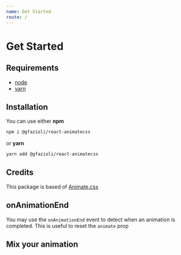 ```yaml
---
name: Get Started
route: /
---
```



# Get Started

## Requirements

* [node](https://nodejs.org)
* [yarn](https://yarnpkg.com/en/docs/install#mac-stable)

## Installation

You can use either **npm**

```bash
npm i @gfazioli/react-animatecss
```

or **yarn**

```bash
yarn add @gfazioli/react-animatecss
```

## Credits

This package is based of [Animate.css](https://github.com/daneden/animate.css)

## onAnimationEnd

You may use the `onAnimationEnd` event to detect when an animation is completed. This is useful to reset the `animate` prop

## Mix your animation

<CodeSandbox id="rmyqwq2wmo" />